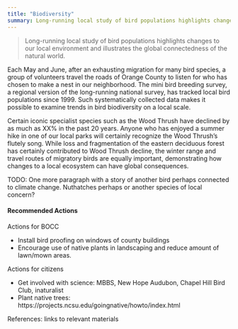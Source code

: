 ```yaml
---
title: "Biodiversity"
summary: Long-running local study of bird populations highlights changes to our local environment and illustrates the global connectedness of the natural world.
---
```

 
> Long-running local study of bird populations highlights changes to our local environment and illustrates the global connectedness of the natural world.

Each May and June, after an exhausting migration for many bird species, a group of volunteers travel the roads of Orange County to listen for who has chosen to make a nest in our neighborhood. The mini bird breeding survey, a regional version of the long-running national survey, has tracked local bird populations since 1999. Such systematically collected data makes it possible to examine trends in bird biodiversity on a local scale.

Certain iconic specialist species such as the Wood Thrush have declined by as much as XX% in the past 20 years. Anyone who has enjoyed a summer hike in one of our local parks will certainly recognize the Wood Thrush’s flutely song. While loss and fragmentation of the eastern deciduous forest has certainly contributed to Wood Thrush decline, the winter range and travel routes of migratory birds are equally important, demonstrating how changes to a local ecosystem can have global consequences.

TODO: One more paragraph with a story of another bird perhaps connected to climate change. Nuthatches perhaps or another species of local concern?


#### Recommended Actions

Actions for BOCC

* Install bird proofing on windows of county buildings
* Encourage use of native plants in landscaping and reduce amount of lawn/mown areas.

Actions for citizens

* Get involved with science: MBBS, New Hope Audubon, Chapel Hill Bird Club, inaturalist
* Plant native trees: https://projects.ncsu.edu/goingnative/howto/index.html


References: links to relevant materials